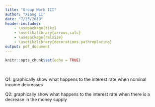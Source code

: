 ```yaml
---
title: "Group Work III"
author: "Xiang LI"
date: "7/25/2019"
header-includes:
    - \usepackage{tikz}
    - \usetikzlibrary{arrows,calc}
    - \usepackage{relsize}
    - \usetikzlibrary{decorations.pathreplacing}
output: pdf_document
---
```


```r
knitr::opts_chunk$set(echo = TRUE)
```

\textbf{Name:}\makebox[2in]{\hrulefill} 
&nbsp; 
\textbf{UO ID:}\makebox[2in]{\hrulefill}
&nbsp; 


Q1: graphically show what happens to the interest rate when nominal income decreases

\begin{tikzpicture}[scale=1.1]
\draw [thick] (-0.5,0)-- (0,0) -- (5.5,0);
\node [below] at (4.5,-0.2)  {};
\draw [thick] (0,-0.5)-- (0,0) -- (0,5.5);
\node [above] at (0,5.5)  {};
\end{tikzpicture}



Q2: graphically show what happens to the interest rate when there is a decrease in the money supply

\begin{tikzpicture}[scale=1.1]
\draw [thick] (-0.5,0)-- (0,0) -- (5.5,0);
\node [below] at (4.5,-0.2)  {};
\draw [thick] (0,-0.5)-- (0,0) -- (0,5.5);
\node [above] at (0,5.5)  {};
\end{tikzpicture}
